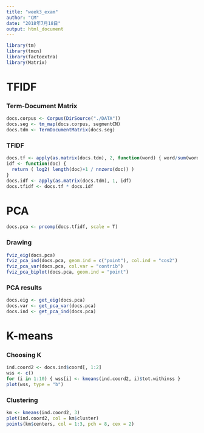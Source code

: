 ```yaml
---
title: "week3_exam"
author: "CM"
date: "2018年7月18日"
output: html_document
---
```


```r
library(tm)
library(tmcn)
library(factoextra)
library(Matrix)
```

# TFIDF
### Term-Document Matrix
```r
docs.corpus <- Corpus(DirSource("./DATA"))
docs.seg <- tm_map(docs.corpus, segmentCN)
docs.tdm <- TermDocumentMatrix(docs.seg)
```

### TFIDF
```r
docs.tf <- apply(as.matrix(docs.tdm), 2, function(word) { word/sum(word) })
idf <- function(doc) {
  return ( log2( length(doc)+1 / nnzero(doc)) )
}
docs.idf <- apply(as.matrix(docs.tdm), 1, idf)
docs.tfidf <- docs.tf * docs.idf
```

# PCA
```r
docs.pca <- prcomp(docs.tfidf, scale = T)
```

### Drawing
```r
fviz_eig(docs.pca)
fviz_pca_ind(docs.pca, geom.ind = c("point"), col.ind = "cos2")
fviz_pca_var(docs.pca, col.var = "contrib")
fviz_pca_biplot(docs.pca, geom.ind = "point")
```

### PCA results
```r
docs.eig <- get_eig(docs.pca)
docs.var <- get_pca_var(docs.pca)
docs.ind <- get_pca_ind(docs.pca)
```

# K-means
### Choosing K
```r
ind.coord2 <- docs.ind$coord[, 1:2]
wss <- c()
for (i in 1:10) { wss[i] <- kmeans(ind.coord2, i)$tot.withinss }
plot(wss, type = "b")
```

### Clustering
```r
km <- kmeans(ind.coord2, 3)
plot(ind.coord2, col = km$cluster)
points(km$centers, col = 1:3, pch = 8, cex = 2)
```

